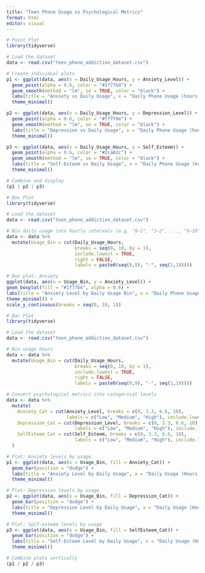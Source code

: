 ```yaml
---
title: "Teen Phone Usage vs Psychological Metrics"
format: html
editor: visual
---
```


```r
# Point Plot
library(tidyverse)

# Load the dataset
data <- read.csv("teen_phone_addiction_dataset.csv")

# Create individual plots
p1 <- ggplot(data, aes(x = Daily_Usage_Hours, y = Anxiety_Level)) +
  geom_point(alpha = 0.6, color = "#1f77b4") +
  geom_smooth(method = "lm", se = TRUE, color = "black") +
  labs(title = "Anxiety vs Daily Usage", x = "Daily Phone Usage (hours)", y = "Anxiety Level") +
  theme_minimal()

p2 <- ggplot(data, aes(x = Daily_Usage_Hours, y = Depression_Level)) +
  geom_point(alpha = 0.6, color = "#ff7f0e") +
  geom_smooth(method = "lm", se = TRUE, color = "black") +
  labs(title = "Depression vs Daily Usage", x = "Daily Phone Usage (hours)", y = "Depression Level") +
  theme_minimal()

p3 <- ggplot(data, aes(x = Daily_Usage_Hours, y = Self_Esteem)) +
  geom_point(alpha = 0.6, color = "#2ca02c") +
  geom_smooth(method = "lm", se = TRUE, color = "black") +
  labs(title = "Self-Esteem vs Daily Usage", x = "Daily Phone Usage (hours)", y = "Self-Esteem Score") +
  theme_minimal()

# Combine and display
(p1 | p2 | p3)
```

```r
# Box Plot
library(tidyverse)

# Load the dataset
data <- read.csv("teen_phone_addiction_dataset.csv")

# Bin daily usage into hourly intervals (e.g. "0–1", "1–2", ..., "9–10")
data <- data %>%
  mutate(Usage_Bin = cut(Daily_Usage_Hours, 
                         breaks = seq(0, 10, by = 1), 
                         include.lowest = TRUE,
                         right = FALSE,
                         labels = paste0(seq(0,9), "-", seq(1,10))))

# Box plot: Anxiety
ggplot(data, aes(x = Usage_Bin, y = Anxiety_Level)) +
geom_boxplot(fill = "#1f77b4", alpha = 0.6) +
labs(title = "Anxiety Level by Daily Usage Bin", x = "Daily Phone Usage (hours)", y = "Anxiety Level") +
theme_minimal() +
scale_y_continuous(breaks = seq(0, 10, 1))
```

```r
# Bar Plot
library(tidyverse)

# Load the dataset
data <- read.csv("teen_phone_addiction_dataset.csv")

# Bin usage hours
data <- data %>%
  mutate(Usage_Bin = cut(Daily_Usage_Hours,
                         breaks = seq(0, 10, by = 1),
                         include.lowest = TRUE,
                         right = FALSE,
                         labels = paste0(seq(0,9), "-", seq(1,10))))

# Convert psychological metrics into categorical levels
data <- data %>%
  mutate(
    Anxiety_Cat = cut(Anxiety_Level, breaks = c(0, 3.3, 6.6, 10), 
                      labels = c("Low", "Medium", "High"), include.lowest = TRUE),
    Depression_Cat = cut(Depression_Level, breaks = c(0, 3.3, 6.6, 10), 
                         labels = c("Low", "Medium", "High"), include.lowest = TRUE),
    SelfEsteem_Cat = cut(Self_Esteem, breaks = c(0, 3.3, 6.6, 10), 
                         labels = c("Low", "Medium", "High"), include.lowest = TRUE)
  )

# Plot: Anxiety levels by usage
p1 <- ggplot(data, aes(x = Usage_Bin, fill = Anxiety_Cat)) +
  geom_bar(position = "dodge") +
  labs(title = "Anxiety Level by Daily Usage", x = "Daily Usage (Hours)", y = "Count", fill = "Anxiety") +
  theme_minimal()

# Plot: Depression levels by usage
p2 <- ggplot(data, aes(x = Usage_Bin, fill = Depression_Cat)) +
  geom_bar(position = "dodge") +
  labs(title = "Depression Level by Daily Usage", x = "Daily Usage (Hours)", y = "Count", fill = "Depression") +
  theme_minimal()

# Plot: Self-esteem levels by usage
p3 <- ggplot(data, aes(x = Usage_Bin, fill = SelfEsteem_Cat)) +
  geom_bar(position = "dodge") +
  labs(title = "Self-Esteem Level by Daily Usage", x = "Daily Usage (Hours)", y = "Count", fill = "Self-Esteem") +
  theme_minimal()

# Combine plots vertically
(p1 / p2 / p3)
```
